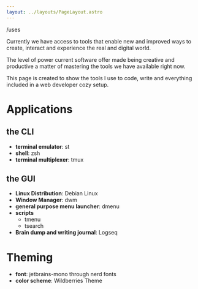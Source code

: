 ```yaml
---
layout: ../layouts/PageLayout.astro
---
```



<div class="mx-auto px-6 max-w-3xl 
            prose prose-lg
            dark:prose-invert dark:prose-headings:text-slate-300 
            prose-md prose-headings:font-heading prose-headings:leading-tighter prose-headings:tracking-tighter prose-headings:font-bold
            prose-a:text-primary dark:prose-a:text-blue-400 
            prose-img:rounded-md prose-img:shadow-lg
            my-8">
  <Headline subtitle="A list of software and tools I use as my daily setup">/uses</Headline>
  <Picture
    class="mx-auto rounded-md w-full"
    widths={[400, 768, 1024, 2040]}
    sizes="(max-width: 767px) 400px, (max-width: 1023px) 768px, (max-width: 2039px) 1024px, 2040px"
    aspectRatio={16 / 9}
    loading="eager"
    src={import('~/assets/images/dotfiles.png')}
    alt="screenshot"
  />
  
  Currently we have access to tools that enable new and improved ways to create, interact and experience the real and digital world.
  
  The level of power current software offer made being creative and productive a matter of mastering the tools we have available right now.
  
  This page is created to show the tools I use to code, write and everything included in a web developer cozy setup.

# Applications

## the CLI

- **terminal emulator**: st
- **shell**: zsh
- **terminal multiplexer**: tmux

## the GUI

- **Linux Distribution**: Debian Linux
- **Window Manager**: dwm
- **general purpose menu launcher**: dmenu
- **scripts**
  - tmenu
  - tsearch
- **Brain dump and writing journal**: Logseq

# Theming

- **font**: jetbrains-mono through nerd fonts
- **color scheme**: Wildberries Theme

</div>

